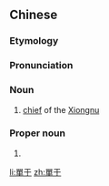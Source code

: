{{also|单于}}
==Chinese==
{{zh-forms|s=单于}}

===Etymology===
{{rfe|zh}}

===Pronunciation===
{{zh-pron
|m=chányú
|c=sin4 jyu4
|mn=xm:siân-û/qz:siân-u/zz:siân-î
|mc=2,y
|oc=1,2;2,1
|cat=n,pn
}}

===Noun===
{{zh-noun}}

# [[chief]] of the [[Xiongnu]]

===Proper noun===
{{zh-proper noun}}

# {{surname|lang=zh}}

[[li:單于]]
[[zh:單于]]